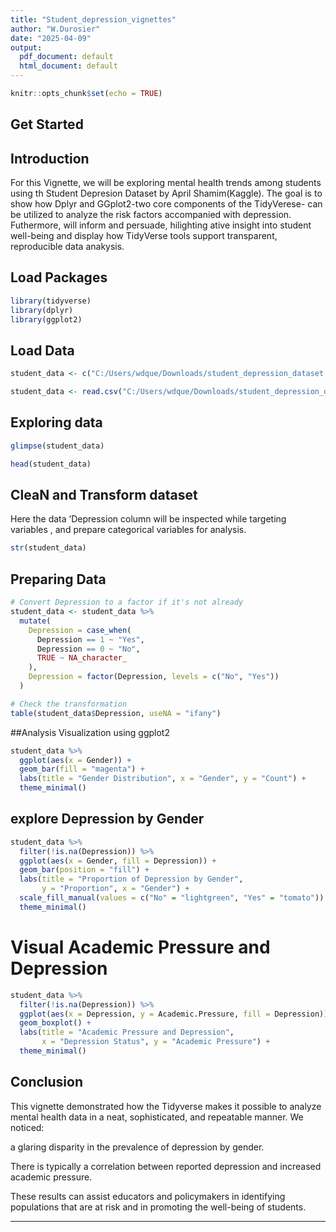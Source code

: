 ```yaml
---
title: "Student_depression_vignettes"
author: "W.Durosier"
date: "2025-04-09"
output:
  pdf_document: default
  html_document: default
---
```


```r
knitr::opts_chunk$set(echo = TRUE)
```

## Get Started

## Introduction

For this Vignette, we will be exploring mental health trends among students using th Student Depresion Dataset by April Shamim(Kaggle). The goal is to show how Dplyr and GGplot2-two core components of the TidyVerese- can be utilized to analyze the risk factors accompanied with depression.
Futhermore, will inform and persuade, hilighting ative insight into student well-being and display how TidyVerse tools support transparent, reproducible data anakysis.

## Load Packages

```r
library(tidyverse)
library(dplyr)
library(ggplot2)


```


## Load Data

```r

student_data <- c("C:/Users/wdque/Downloads/student_depression_dataset.csv")

student_data <- read.csv("C:/Users/wdque/Downloads/student_depression_dataset.csv")
```

## Exploring data

```r
glimpse(student_data)

head(student_data)
```
## CleaN and Transform dataset
 Here the data 'Depression column will be inspected while targeting variables , and prepare categorical variables for analysis.
 
 

```r
str(student_data)
```

## Preparing Data
```r
# Convert Depression to a factor if it's not already
student_data <- student_data %>%
  mutate(
    Depression = case_when(
      Depression == 1 ~ "Yes",
      Depression == 0 ~ "No",
      TRUE ~ NA_character_
    ),
    Depression = factor(Depression, levels = c("No", "Yes"))
  )

# Check the transformation
table(student_data$Depression, useNA = "ifany")

```
##Analysis Visualization using ggplot2

```r
student_data %>%
  ggplot(aes(x = Gender)) +
  geom_bar(fill = "magenta") +
  labs(title = "Gender Distribution", x = "Gender", y = "Count") +
  theme_minimal()


```
## explore Depression by Gender

```r
student_data %>%
  filter(!is.na(Depression)) %>%
  ggplot(aes(x = Gender, fill = Depression)) +
  geom_bar(position = "fill") +
  labs(title = "Proportion of Depression by Gender",
       y = "Proportion", x = "Gender") +
  scale_fill_manual(values = c("No" = "lightgreen", "Yes" = "tomato")) +
  theme_minimal()

```

# Visual Academic Pressure and Depression

```r
student_data %>%
  filter(!is.na(Depression)) %>%
  ggplot(aes(x = Depression, y = Academic.Pressure, fill = Depression)) +
  geom_boxplot() +
  labs(title = "Academic Pressure and Depression",
       x = "Depression Status", y = "Academic Pressure") +
  theme_minimal()

```

## Conclusion
This vignette demonstrated how the Tidyverse makes it possible to analyze mental health data in a neat, sophisticated, and repeatable manner. We noticed:

a glaring disparity in the prevalence of depression by gender.

There is typically a correlation between reported depression and increased academic pressure.

These results can assist educators and policymakers in identifying populations that are at risk and in promoting the well-being of students.

***






